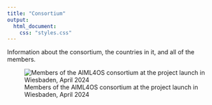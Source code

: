 ```yaml
---
title: "Consortium"
output:
  html_document:
    css: "styles.css"
---
```


Information about the consortium, the countries in it, and all of the members. 


![Members of the AIML4OS consortium at the project launch in Wiesbaden, April 2024](images/launch_photo.jpg)

<br>
